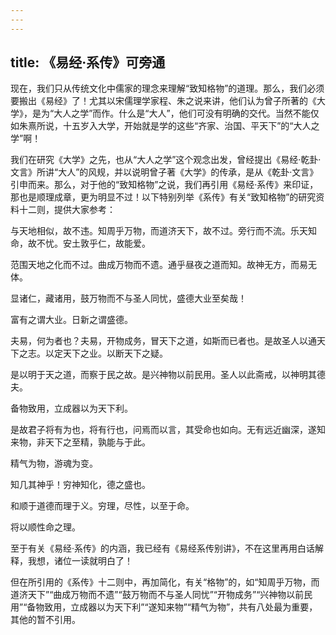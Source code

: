 ```yaml
---
---
---
```

title: 《易经·系传》可旁通
---




现在，我们只从传统文化中儒家的理念来理解“致知格物”的道理。那么，我们必须要搬出《易经》了！尤其以宋儒理学家程、朱之说来讲，他们认为曾子所著的《大学》，是为“大人之学”而作。什么是“大人”，他们可没有明确的交代。当然不能仅如朱熹所说，十五岁入大学，开始就是学的这些“齐家、治国、平天下”的“大人之学”啊！

我们在研究《大学》之先，也从“大人之学”这个观念出发，曾经提出《易经·乾卦·文言》所讲“大人”的风规，并以说明曾子著《大学》的传承，是从《乾卦·文言》引申而来。那么，对于他的“致知格物”之说，我们再引用《易经·系传》来印证，那也是顺理成章，更为明显不过！以下特别列举《系传》有关“致知格物”的研究资料十二则，提供大家参考：

与天地相似，故不违。知周乎万物，而道济天下，故不过。旁行而不流。乐天知命，故不忧。安土敦乎仁，故能爱。

范围天地之化而不过。曲成万物而不遗。通乎昼夜之道而知。故神无方，而易无体。

显诸仁，藏诸用，鼓万物而不与圣人同忧，盛德大业至矣哉！

富有之谓大业。日新之谓盛德。

夫易，何为者也？夫易，开物成务，冒天下之道，如斯而已者也。是故圣人以通天下之志。以定天下之业。以断天下之疑。

是以明于天之道，而察于民之故。是兴神物以前民用。圣人以此斋戒，以神明其德夫。

备物致用，立成器以为天下利。

是故君子将有为也，将有行也，问焉而以言，其受命也如向。无有远近幽深，遂知来物，非天下之至精，孰能与于此。

精气为物，游魂为变。

知几其神乎！穷神知化，德之盛也。

和顺于道德而理于义。穷理，尽性，以至于命。

将以顺性命之理。

至于有关《易经·系传》的内涵，我已经有《易经系传别讲》，不在这里再用白话解释，我想，诸位一读就明白了！

但在所引用的《系传》十二则中，再加简化，有关“格物”的，如“知周乎万物，而道济天下”“曲成万物而不遗”“鼓万物而不与圣人同忧”“开物成务”“兴神物以前民用”“备物致用，立成器以为天下利”“遂知来物”“精气为物”，共有八处最为重要，其他的暂不引用。